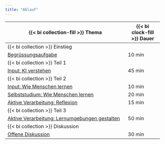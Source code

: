 ```yaml
---
title: "Ablauf"
---
```


<!-- ## Einstieg -->
| {{< bi collection-fill >}} Thema                                                             | {{< bi clock-fill >}} Dauer |
| -------------------------------------------------------------------------------------------- | --------------------------- |
| {{< bi collection >}} Einstieg                                                               |                             |
| [Begrüssungsaufgabe](einstieg/index.qmd)                                                     | 10 min                      |
| {{< bi collection >}} Teil 1                                                                 |                             |
| [Input: KI verstehen](../01-ki-verstehen/index.qmd)                                          | 45 min                      |
| {{< bi collection >}} Teil 2                                                                 |                             |
| [Input: Wie Menschen lernen](../02-wie-menschen-lernen/index.qmd)                            | 10 min                      |
| [Selbststudium: Wie Menschen lernen](../02-wie-menschen-lernen/kompetenz-erwerben/index.qmd) | 20 min                      |
| [Aktive Verarbeitung: Reflexion](../02-wie-menschen-lernen/aktive-verarbeitung/index.qmd)    | 15 min                      |
| {{< bi collection >}} Teil 3                                                                 |                             |
| [Aktive Verarbeitung: Lernumgebungen gestalten](../03-lernumgebungen/index.qmd)              | 50 min                      |
| {{< bi collection >}} Diskussion                                                             |                             |
| [Offene Diskussion](diskussion/index.qmd)                                                    | 30 min                      |
